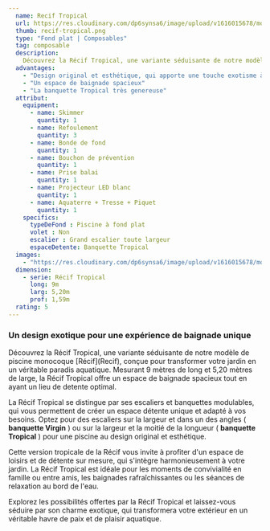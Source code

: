 ```yaml
---
  name: Recif Tropical
  url: https://res.cloudinary.com/dp6synsa6/image/upload/v1616015678/monoblocs-fonds-plats/recif/piscine-recif-tropical-1_y6xd7s.jpg
  thumb: recif-tropical.png
  type: "Fond plat | Composables"
  tag: composable
  description:
    Découvrez la Récif Tropical, une variante séduisante de notre modèle de piscine monocoque  Récif, conçue pour transformer votre jardin en un véritable paradis aquatique. Mesurant 9 mètres de long et 5,20 mètres de large, la Récif Tropical offre un espace de baignade spacieux tout en ayant un lieu de detente optimal.
  advantages:
    - "Design original et esthétique, qui apporte une touche exotisme à votre jardin. "
    - "Un espace de baignade spacieux"
    - "La banquette Tropical très genereuse"
  attribut:
    equipment:
      - name: Skimmer
        quantity: 1
      - name: Refoulement
        quantity: 3
      - name: Bonde de fond
        quantity: 1
      - name: Bouchon de prévention
        quantity: 1
      - name: Prise balai
        quantity: 1
      - name: Projecteur LED blanc
        quantity: 1
      - name: Aquaterre + Tresse + Piquet
        quantity: 1
    specifics:
      typeDeFond : Piscine à fond plat
      volet : Non
      escalier : Grand escalier toute largeur
      espaceDetente: Banquette Tropical
  images:
    - "https://res.cloudinary.com/dp6synsa6/image/upload/v1616015678/monoblocs-fonds-plats/recif/piscine-recif-tropical_tw4u9r.jpg"
  dimension:
    - serie: Récif Tropical
      long: 9m
      larg: 5,20m
      prof: 1,59m
  rating: 5
---
```


<div class="mt-4 max-w-[720px]">
 <h3 class= "text-primary mb-2 text-center font-semibold">
    Un design exotique pour une expérience de baignade unique
  </h3>
  Découvrez la Récif Tropical, une variante séduisante de notre modèle de piscine monocoque  <span class="text-black font-semibold hover:text-primary">[Récif](Recif)</span>, conçue pour transformer votre jardin en un véritable paradis aquatique. Mesurant 9 mètres de long et 5,20 mètres de large, la Récif Tropical offre un espace de baignade spacieux tout en ayant un lieu de detente optimal.

La Récif Tropical se distingue par ses escaliers et banquettes modulables, qui vous permettent de créer un espace détente unique et adapté à vos besoins. Optez pour des escaliers sur la largeur et dans un des angles ( **banquette Virgin** ) ou sur la largeur et la moitié de la longueur ( **banquette Tropical** ) pour une piscine au design original et esthétique.

Cette version tropicale de la Récif vous invite à profiter d'un espace de loisirs et de détente sur mesure, qui s'intègre harmonieusement à votre jardin. La Récif Tropical est idéale pour les moments de convivialité en famille ou entre amis, les baignades rafraîchissantes ou les séances de relaxation au bord de l'eau.

Explorez les possibilités offertes par la Récif Tropical et laissez-vous séduire par son charme exotique, qui transformera votre extérieur en un véritable havre de paix et de plaisir aquatique.

</div>
